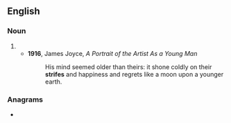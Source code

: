 ==English==

===Noun===
{{head|en|noun plural form}}

# {{plural of|strife|lang=en}}
#* '''1916''', James Joyce, ''A Portrait of the Artist As a Young Man''
#*: His mind seemed older than theirs: it shone coldly on their '''strifes''' and happiness and regrets like a moon upon a younger earth.

===Anagrams===
* {{anagrams|en|a=efirsst|Fisters|fisters|resifts|sifters}}